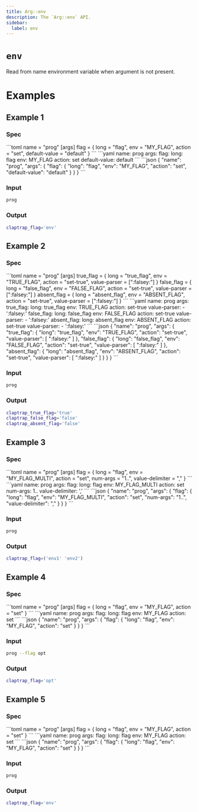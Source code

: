 ```yaml
---
title: Arg::env
description: The `Arg::env` API.
sidebar:
  label: env
---
```



# `env` <LinkButton href="https://docs.rs/clap/latest/clap/struct.Arg.html#method.env" icon="open-book" variant="minimal"></LinkButton>

<Badge text="since 0.1.0" size="small" />

Read from name environment variable when argument is not present.

# Examples
## Example 1

### Spec

<Tabs syncKey="format">
  <TabItem label="TOML">
```toml
name = "prog"
[args]
flag = { long = "flag", env = "MY_FLAG", action = "set", default-value = "default" }
```
  </TabItem>
  <TabItem label="YAML">
```yaml
name: prog
args:
  flag:
    long: flag
    env: MY_FLAG
    action: set
    default-value: default
```
  </TabItem>
  <TabItem label="JSON">
```json
{
  "name": "prog",
  "args": {
    "flag": {
      "long": "flag",
      "env": "MY_FLAG",
      "action": "set",
      "default-value": "default"
    }
  }
}
```
  </TabItem>
</Tabs>

### Input

```bash
prog
```

### Output

```bash
claptrap_flag='env'
```
## Example 2

### Spec

<Tabs syncKey="format">
  <TabItem label="TOML">
```toml
name = "prog"
[args]
true_flag = { long = "true_flag", env = "TRUE_FLAG", action = "set-true", value-parser = [":falsey:"] }
false_flag = { long = "false_flag", env = "FALSE_FLAG", action = "set-true", value-parser = [":falsey:"] }
absent_flag = { long = "absent_flag", env = "ABSENT_FLAG", action = "set-true", value-parser = [":falsey:"] }
```
  </TabItem>
  <TabItem label="YAML">
```yaml
name: prog
args:
  true_flag:
    long: true_flag
    env: TRUE_FLAG
    action: set-true
    value-parser:
    - ':falsey:'
  false_flag:
    long: false_flag
    env: FALSE_FLAG
    action: set-true
    value-parser:
    - ':falsey:'
  absent_flag:
    long: absent_flag
    env: ABSENT_FLAG
    action: set-true
    value-parser:
    - ':falsey:'
```
  </TabItem>
  <TabItem label="JSON">
```json
{
  "name": "prog",
  "args": {
    "true_flag": {
      "long": "true_flag",
      "env": "TRUE_FLAG",
      "action": "set-true",
      "value-parser": [
        ":falsey:"
      ]
    },
    "false_flag": {
      "long": "false_flag",
      "env": "FALSE_FLAG",
      "action": "set-true",
      "value-parser": [
        ":falsey:"
      ]
    },
    "absent_flag": {
      "long": "absent_flag",
      "env": "ABSENT_FLAG",
      "action": "set-true",
      "value-parser": [
        ":falsey:"
      ]
    }
  }
}
```
  </TabItem>
</Tabs>

### Input

```bash
prog
```

### Output

```bash
claptrap_true_flag='true'
claptrap_false_flag='false'
claptrap_absent_flag='false'
```
## Example 3

### Spec

<Tabs syncKey="format">
  <TabItem label="TOML">
```toml
name = "prog"
[args]
flag = { long = "flag", env = "MY_FLAG_MULTI", action = "set", num-args = "1..", value-delimiter = "," }
```
  </TabItem>
  <TabItem label="YAML">
```yaml
name: prog
args:
  flag:
    long: flag
    env: MY_FLAG_MULTI
    action: set
    num-args: 1..
    value-delimiter: ','
```
  </TabItem>
  <TabItem label="JSON">
```json
{
  "name": "prog",
  "args": {
    "flag": {
      "long": "flag",
      "env": "MY_FLAG_MULTI",
      "action": "set",
      "num-args": "1..",
      "value-delimiter": ","
    }
  }
}
```
  </TabItem>
</Tabs>

### Input

```bash
prog
```

### Output

```bash
claptrap_flag=('env1' 'env2')
```
## Example 4

### Spec

<Tabs syncKey="format">
  <TabItem label="TOML">
```toml
name = "prog"
[args]
flag = { long = "flag", env = "MY_FLAG", action = "set" }
```
  </TabItem>
  <TabItem label="YAML">
```yaml
name: prog
args:
  flag:
    long: flag
    env: MY_FLAG
    action: set
```
  </TabItem>
  <TabItem label="JSON">
```json
{
  "name": "prog",
  "args": {
    "flag": {
      "long": "flag",
      "env": "MY_FLAG",
      "action": "set"
    }
  }
}
```
  </TabItem>
</Tabs>

### Input

```bash
prog --flag opt
```

### Output

```bash
claptrap_flag='opt'
```
## Example 5

### Spec

<Tabs syncKey="format">
  <TabItem label="TOML">
```toml
name = "prog"
[args]
flag = { long = "flag", env = "MY_FLAG", action = "set" }
```
  </TabItem>
  <TabItem label="YAML">
```yaml
name: prog
args:
  flag:
    long: flag
    env: MY_FLAG
    action: set
```
  </TabItem>
  <TabItem label="JSON">
```json
{
  "name": "prog",
  "args": {
    "flag": {
      "long": "flag",
      "env": "MY_FLAG",
      "action": "set"
    }
  }
}
```
  </TabItem>
</Tabs>

### Input

```bash
prog
```

### Output

```bash
claptrap_flag='env'
```
